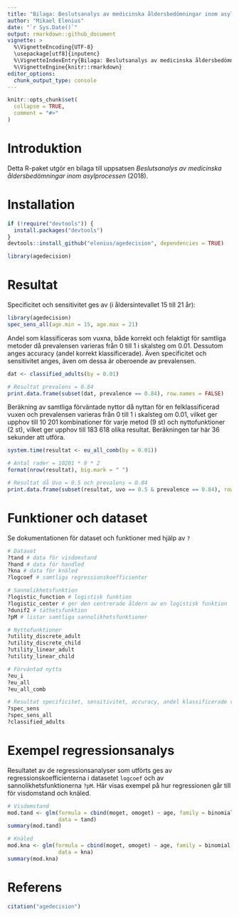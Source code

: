 ```yaml
---
title: "Bilaga: Beslutsanalys av medicinska åldersbedömningar inom asylprocessen"
author: "Mikael Elenius"
date: "`r Sys.Date()`"
output: rmarkdown::github_document
vignette: >
  %\VignetteEncoding{UTF-8}
  \usepackage[utf8]{inputenc}
  %\VignetteIndexEntry{Bilaga: Beslutsanalys av medicinska åldersbedömningar inom asylprocessen}
  %\VignetteEngine{knitr::rmarkdown}
editor_options: 
  chunk_output_type: console
---
```


```r
knitr::opts_chunk$set(
  collapse = TRUE,
  comment = "#>"
)
```

# Introduktion

Detta R-paket utgör en bilaga till uppsatsen *Beslutsanalys av medicinska åldersbedömningar inom asylprocessen* (2018).

# Installation

```r
if (!require("devtools")) {
  install.packages("devtools")
}
devtools::install_github("elenius/agedecision", dependencies = TRUE)

library(agedecision)

```


# Resultat

Specificitet och sensitivitet ges av (i åldersintevallet 15 till 21 år):

```r
library(agedecision)
spec_sens_all(age.min = 15, age.max = 21)

```

Andel som klassificeras som vuxna, både korrekt och felaktigt för samtliga metoder då prevalensen varieras från 0 till 1 i skalsteg om 0.01. Dessutom anges accuracy (andel korrekt klassificerade). Även specificitet och sensitivitet anges, även om dessa är oberoende av prevalensen.

```r
dat <- classified_adults(by = 0.01)

# Resultat prevalens = 0.84
print.data.frame(subset(dat, prevalence == 0.84), row.names = FALSE)

```

Beräkning av samtliga förväntade nyttor då nyttan för en felklassificerad vuxen och prevalensen varieras från 0 till 1 i skalsteg om 0.01, vilket ger upphov till 10 201 kombinationer för varje metod (9 st) och nyttofunktioner (2 st), vilket ger upphov till 183 618 olika resultat. Beräkningen tar här 36 sekunder att utföra.

```r
system.time(resultat <- eu_all_comb(by = 0.01))

# Antal rader = 10201 * 9 * 2
format(nrow(resultat), big.mark = " ")

# Resultat då Uvo = 0.5 och prevalens = 0.84
print.data.frame(subset(resultat, uvo == 0.5 & prevalence == 0.84), row.names = FALSE)

```

# Funktioner och dataset

Se dokumentationen för dataset och funktioner med hjälp av `?`

```r

# Dataset
?tand # data för visdomstand
?hand # data för handled
?kna # data för knäled
?logcoef # samtliga regressionskoefficienter

# Sannolikhetsfunktion
?logistic_function # logistisk funktion
?logistic_center # ger den centrerade åldern av en logistisk funktion
?dunif2 # täthetsfunktion
?pM # listar samtliga sannolikhetsfunktioner

# Nyttofunktioner
?utility_discrete_adult 
?utility_discrete_child
?utility_linear_adult
?utility_linear_child

# Förväntad nytta
?eu_i
?eu_all
?eu_all_comb

# Resultat specificitet, sensitivitet, accuracy, andel klassificerade vuxna
?spec_sens
?spec_sens_all
?classified_adults


```

# Exempel regressionsanalys

Resultatet av de regressionsanalyser som utförts ges av regressionskoefficienterna i datasetet `logcoef` och av sannolikhetsfunktionerna `?pM`. Här visas exempel på hur regressionen går till för visdomstand och knäled.

```r
# Visdomstand
mod.tand <- glm(formula = cbind(moget, omoget) ~ age, family = binomial,
                data = tand)
summary(mod.tand)

# Knäled
mod.kna <- glm(formula = cbind(moget, omoget) ~ age, family = binomial,
                data = kna)
summary(mod.kna)

```


# Referens

```r
citation("agedecision")

```




